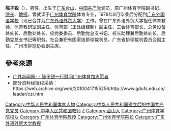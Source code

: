 '''陈子锐'''（{{Bd|1956年|7月}}），男性，出生于[[广东|广东]][[台山市|台山]]，[[中国共产党|中国共产党]]党员，原广州体育学院副书记、[[院长|院长]]、[[教授|教授]]。曾就读于[[广州体育学院|广州体育学院]]体育专业，1978年8月毕业后分配到[[广东外国语学校|广东外国语学校]]（现已合并为[[广东外语外贸大学|广东外语外贸大学]]）工作。曾在广东外语外贸大学担任体育教师、体育教研室副主任、体育部（正处级建制）副主任、工会体育部长、总务设备处处长、后勤处处长、校党委委员、后勤党总支书记、校长助理兼后勤处处长，后勤党总支书记等职务。社会兼职有国家级排球裁判员、广东省排球裁判委员会副主任、广州市排球协会副主席。

== 參考來源 ==
* [http://news.gdufs.edu.cn/article-66435.html 广外新闻网- - 陈子锐一行慰问广州体育馆志愿者]{{dead link|date=2018年5月 |bot=InternetArchiveBot |fix-attempted=yes }}
* 部分资料经授权采纳：https://web.archive.org/web/20100417155256/http://www.gdufs.edu.cn/leader/czr.htm

{{DEFAULTSORT:C}}
[[Category:中华人民共和国体育人物|Category:中华人民共和国体育人物]]
[[Category:中华人民共和国建立后的中国共产党党员|Category:中华人民共和国建立后的中国共产党党员]]
[[Category:中华人民共和国教师|Category:中华人民共和国教师]]
[[Category:陈姓|Z]]
[[Category:台山人|Category:台山人]]
[[Category:广州体育学院校友|Category:广州体育学院校友]]
[[Category:广州体育学院教授|Category:广州体育学院教授]]
[[Category:广州体育学院院长|Category:广州体育学院院长]]
[[Category:广东外语外贸大学教授|Category:广东外语外贸大学教授]]